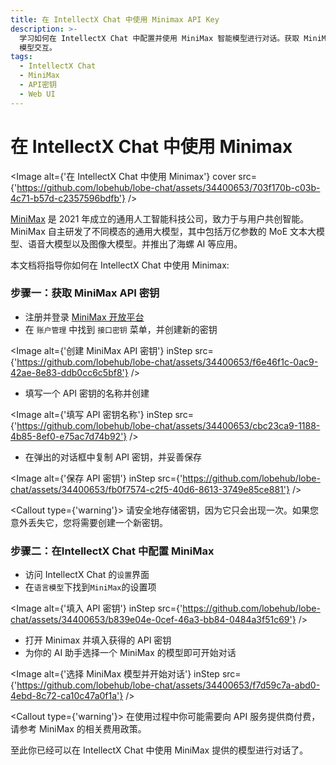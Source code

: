 ```yaml
---
title: 在 IntellectX Chat 中使用 Minimax API Key
description: >-
  学习如何在 IntellectX Chat 中配置并使用 MiniMax 智能模型进行对话。获取 MiniMax API 密钥、配置步骤详解，开始与 MiniMax
  模型交互。
tags:
  - IntellectX Chat
  - MiniMax
  - API密钥
  - Web UI
---
```


# 在 IntellectX Chat 中使用 Minimax

<Image
  alt={'在 IntellectX Chat 中使用 Minimax'}
  cover
  src={'https://github.com/lobehub/lobe-chat/assets/34400653/703f170b-c03b-4c71-b57d-c2357596bdfb'}
/>

[MiniMax](https://www.minimaxi.com/) 是 2021 年成立的通用人工智能科技公司，致力于与用户共创智能。MiniMax 自主研发了不同模态的通用大模型，其中包括万亿参数的 MoE 文本大模型、语音大模型以及图像大模型。并推出了海螺 AI 等应用。

本文档将指导你如何在 IntellectX Chat 中使用 Minimax:

<Steps>

### 步骤一：获取 MiniMax API 密钥

- 注册并登录 [MiniMax 开放平台](https://www.minimaxi.com/platform)
- 在 `账户管理` 中找到 `接口密钥` 菜单，并创建新的密钥

<Image
  alt={'创建 MiniMax API 密钥'}
  inStep
  src={'https://github.com/lobehub/lobe-chat/assets/34400653/f6e46f1c-0ac9-42ae-8e83-ddb0cc6c5bf8'}
/>

- 填写一个 API 密钥的名称并创建

<Image
  alt={'填写 API 密钥名称'}
  inStep
  src={'https://github.com/lobehub/lobe-chat/assets/34400653/cbc23ca9-1188-4b85-8ef0-e75ac7d74b92'}
/>

- 在弹出的对话框中复制 API 密钥，并妥善保存

<Image
  alt={'保存 API 密钥'}
  inStep
  src={'https://github.com/lobehub/lobe-chat/assets/34400653/fb0f7574-c2f5-40d6-8613-3749e85ce881'}
/>

<Callout type={'warning'}>
  请安全地存储密钥，因为它只会出现一次。如果您意外丢失它，您将需要创建一个新密钥。
</Callout>

### 步骤二：在IntellectX Chat 中配置 MiniMax

- 访问 IntellectX Chat 的`设置`界面
- 在`语言模型`下找到`MiniMax`的设置项

<Image
  alt={'填入 API 密钥'}
  inStep
  src={'https://github.com/lobehub/lobe-chat/assets/34400653/b839e04e-0cef-46a3-bb84-0484a3f51c69'}
/>

- 打开 Minimax 并填入获得的 API 密钥
- 为你的 AI 助手选择一个 MiniMax 的模型即可开始对话

<Image
  alt={'选择 MiniMax 模型并开始对话'}
  inStep
  src={'https://github.com/lobehub/lobe-chat/assets/34400653/f7d59c7a-abd0-4ebd-8c72-ca10c47a0f1a'}
/>

<Callout type={'warning'}>
  在使用过程中你可能需要向 API 服务提供商付费，请参考 MiniMax 的相关费用政策。
</Callout>

</Steps>

至此你已经可以在 IntellectX Chat 中使用 MiniMax 提供的模型进行对话了。
